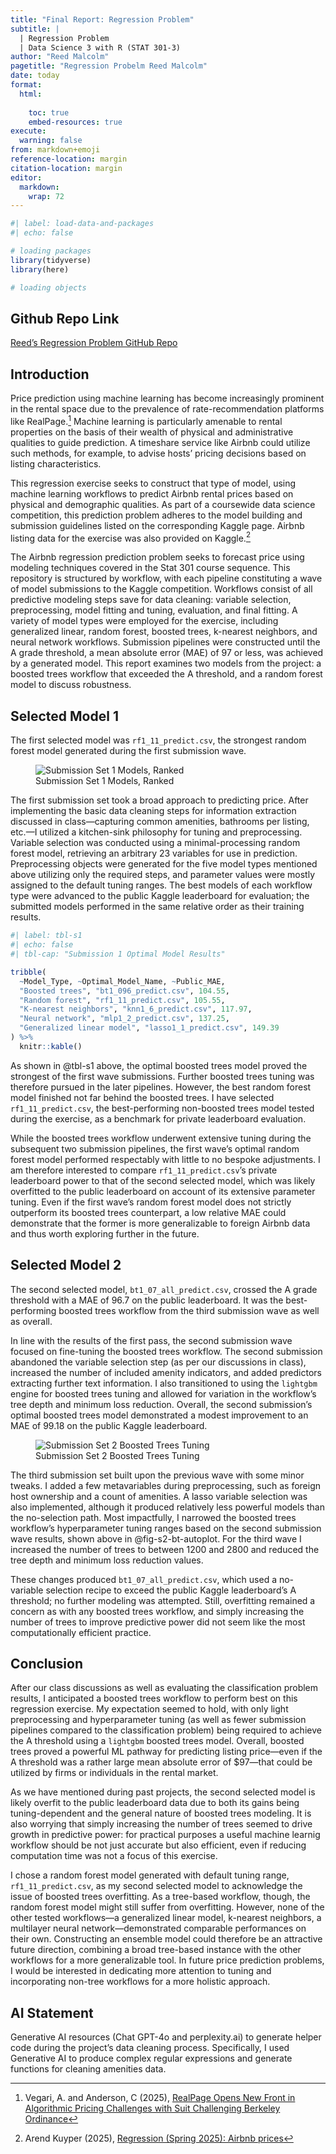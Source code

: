 ```yaml
---
title: "Final Report: Regression Problem"
subtitle: |
  | Regression Problem 
  | Data Science 3 with R (STAT 301-3)
author: "Reed Malcolm"
pagetitle: "Regression Probelm Reed Malcolm"
date: today
format:
  html:
    
    toc: true
    embed-resources: true
execute:
  warning: false
from: markdown+emoji 
reference-location: margin
citation-location: margin
editor: 
  markdown: 
    wrap: 72
---
```


```r
#| label: load-data-and-packages
#| echo: false

# loading packages
library(tidyverse)
library(here)

# loading objects

```


::: {.callout-tip icon="false"}
## Github Repo Link

[Reed's Regression Problem GitHub
Repo](https://github.com/stat301-3-2025-spring/reg-pred-prob-malcor21.git)
:::

## Introduction

Price prediction using machine learning has become increasingly prominent in the rental 
space due to the prevalence of rate-recommendation platforms like RealPage.[^1] 
Machine learning is particularly amenable to rental properties on the basis of 
their wealth of physical and administrative qualities to guide prediction. A 
timeshare service like Airbnb could utilize such methods, for example, to advise 
hosts’ pricing decisions based on listing characteristics. 

This regression exercise seeks to construct that type of model, using machine learning workflows to predict Airbnb rental prices based on physical and demographic qualities. As part of a coursewide data science competition, this prediction problem adheres to the model building and submission guidelines listed on the corresponding Kaggle page. Airbnb listing data for the exercise was also provided on Kaggle.[^2] 

The Airbnb regression prediction problem seeks to forecast price using modeling
techniques covered in the Stat 301 course sequence. This repository is structured
by workflow, with each pipeline constituting a wave of model submissions to the Kaggle
competition. Workflows consist of all predictive modeling steps save for data cleaning: variable
selection, preprocessing, model fitting and tuning, evaluation, and final fitting.
A variety of model types were employed for the exercise, including generalized linear, random
forest, boosted trees, k-nearest neighbors, and neural network workflows. Submission
pipelines were constructed until the A grade threshold, a mean absolute error (MAE) of
97 or less, was achieved by a generated model. This report examines two models
from the project: a boosted trees workflow that exceeded the A threshold, and a random
forest model to discuss robustness.

[^1]: Vegari, A. and Anderson, C (2025), [RealPage Opens New Front in Algorithmic Pricing Challenges with Suit Challenging Berkeley Ordinance](https://www.pbwt.com/antitrust-update-blog/realpage-opens-new-front-in-algorithmic-pricing-challenges-with-suit-challenging-berkeley-ordinance)

[^2]: Arend Kuyper (2025), [Regression (Spring 2025): Airbnb prices](https://www.kaggle.com/competitions/regression-spring-2025-airbnb-prices/overview)


## Selected Model 1

The first selected model was `rf1_11_predict.csv`, the strongest random forest model generated
during the first submission wave.

![Submission Set 1 Models, Ranked](figures/s1_autoplot.jpg){#fig-s1-autoplot}

The first submission set took a broad approach to predicting price. After implementing
the basic data cleaning steps for information extraction discussed in class---capturing 
common amenities, bathrooms per listing, etc.---I utilized a kitchen-sink philosophy
for tuning and preprocessing. Variable selection was conducted using a minimal-processing
random forest model, retrieving an arbitrary 23 variables for use in prediction.
Preprocessing objects were generated for the five model types mentioned above utilizing only
the required steps, and parameter values were mostly assigned to the default tuning ranges.
The best models of each workflow type were advanced to the public Kaggle leaderboard
for evaluation; the submitted models performed in the same relative order as their training
results.

```r
#| label: tbl-s1
#| echo: false
#| tbl-cap: "Submission 1 Optimal Model Results"

tribble(
  ~Model_Type, ~Optimal_Model_Name, ~Public_MAE,
  "Boosted trees", "bt1_096_predict.csv", 104.55,
  "Random forest", "rf1_11_predict.csv", 105.55,
  "K-nearest neighbors", "knn1_6_predict.csv", 117.97,
  "Neural network", "mlp1_2_predict.csv", 137.25,
  "Generalized linear model", "lasso1_1_predict.csv", 149.39
) %>% 
  knitr::kable()
```


As shown in @tbl-s1 above, the optimal boosted trees model proved the strongest of the
first wave submissions. Further boosted trees tuning was therefore pursued in the
later pipelines. However, the best random forest model finished not far behind the
boosted trees. I have selected `rf1_11_predict.csv`, the best-performing non-boosted trees model tested
during the exercise, as a benchmark for private leaderboard evaluation.

While the boosted trees workflow underwent extensive tuning during the subsequent
two submission pipelines, the first wave's optimal random forest model performed respectably 
with little to no bespoke adjustments. I am therefore interested to compare `rf1_11_predict.csv`'s
private leaderboard power to that of the second selected model, which was likely 
overfitted to the public leaderboard on account of its extensive parameter tuning.
Even if the first wave's random forest model does not strictly outperform its boosted
trees counterpart, a low relative MAE could demonstrate that the former is more generalizable
to foreign Airbnb data and thus worth exploring further in the future.

## Selected Model 2

The second selected model, `bt1_07_all_predict.csv`, crossed the A grade threshold
with a MAE of 96.7 on the public leaderboard. It was the best-performing boosted
trees workflow from the third submission wave as well as overall.

In line with the results of the first pass, the second submission wave focused on 
fine-tuning the boosted trees workflow. The second submission abandoned the variable
selection step (as per our discussions in class), increased the number of included
amenity indicators, and added predictors extracting further text information. 
I also transitioned to using the `lightgbm` engine for boosted trees tuning and 
allowed for variation in the workflow's tree depth and minimum loss reduction. Overall,
the second submission's optimal boosted trees model demonstrated a modest improvement to
an MAE of 99.18 on the public Kaggle leaderboard.

![Submission Set 2 Boosted Trees Tuning](figures/s2_bt_autoplot.jpg){#fig-s2-bt-autoplot}

The third submission set built upon the previous wave with some minor tweaks. I added
a few metavariables during preprocessing, such as foreign host ownership and a count
of amenities. A lasso variable selection was also implemented, although it produced
relatively less powerful models than the no-selection path. Most impactfully, I 
narrowed the boosted trees workflow's hyperparameter tuning ranges based on
the second submission wave results, shown above in @fig-s2-bt-autoplot. For the third
wave I increased the number of trees to between 1200 and 2800 and reduced the tree
depth and minimum loss reduction values. 

These changes produced `bt1_07_all_predict.csv`,
which used a no-variable selection recipe to exceed the public Kaggle leaderboard's 
A threshold; no further modeling was attempted. Still, overfitting remained a 
concern as with any boosted trees workflow, and simply increasing the number of trees
to improve predictive power did not seem like the most computationally efficient
practice.

## Conclusion

After our class discussions as well as evaluating the classification problem results,
I anticipated a boosted trees workflow to perform best on this regression exercise. 
My expectation seemed to hold, with only light preprocessing and hyperparameter
tuning (as well as fewer submission pipelines compared to the classification problem)
being required to achieve the A threshold using a `lightgbm` boosted trees model. 
Overall, boosted trees proved a powerful ML pathway for predicting listing price---even
if the A threshold was a rather large mean absolute error of $97---that could
be utilized by firms or individuals in the rental market.

As we have mentioned during past projects, the second selected model is likely overfit
to the public leaderboard data due to both its gains being tuning-dependent and the
general nature of boosted trees modeling. It is also worrying that simply increasing
the number of trees seemed to drive growth in predictive power: for practical purposes
a useful machine learnig
workflow should be not just accurate but also efficient, even if reducing computation
time was not a focus of this exercise. 

I chose a random forest model generated with default
tuning range, `rf1_11_predict.csv`, as my second selected model to acknowledge the 
issue of boosted trees overfitting. As a tree-based workflow, though, the random forest model
might still suffer from overfitting. However, none of the other tested workflows---a generalized
linear model, k-nearest neighbors, a multilayer neural network---demonstrated comparable
performances on their own. Constructing an ensemble model could therefore be an attractive
future direction, combining a broad tree-based instance with the other workflows for
a more generalizable tool. In future price prediction problems, I would be interested in
dedicating more attention to tuning and incorporating non-tree workflows for a more
holistic approach.

## AI Statement

Generative AI resources (Chat GPT-4o and perplexity.ai) to generate helper code 
during the project’s data cleaning process. Specifically, I used Generative AI to produce
complex regular expressions and generate functions for cleaning amenities data. 
